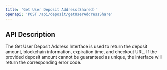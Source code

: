 ```yaml
---
title: 'Get User Deposit Address(Shared)'
openapi: 'POST /api/deposit/getUserAddressShare'
---
```


## API Description

The Get User Deposit Address Interface is used to return the deposit amount, blockchain information, expiration time, and checkout URL.
If the provided deposit amount cannot be guaranteed as unique, the interface will return the corresponding error code.